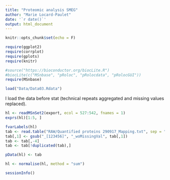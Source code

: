 ```yaml
---
title: "Proteomic analysis SMEG"
author: "Marie Locard-Paulet"
date: '`r date()`'
output: html_document
---
```


```r
knitr::opts_chunk$set(echo = F)
```

```r
require(ggplot2)
require(corrplot)
require(gplots)
require(knitr)

#source("https://bioconductor.org/biocLite.R")
#biocLite(c("MSnbase", "pRoloc", "pRolocdata", "pRolocGUI"))
require(MSnbase)
```


```r
load("Data/Data03.Rdata")
```

I load the data before stat (technical repeats aggregated and missing values replaced).

```r
hl <- readMSnSet2(export, ecol = 527:542, fnames = 1)
exprs(hl)[1:5, ]

fvarLabels(hl)
tab <- read.table("RAW/Quantified proteins 290917_Mapping.txt", sep = "\t", header = T)
tab[,1] <- gsub("_[123456]", "_woMissingVal", tab[,1])
tab <- tab[,-4]
tab <- tab[!duplicated(tab),]

pData(hl) <- tab

hl <- normalise(hl, method = "sum")
```

```r
sessionInfo()
```
